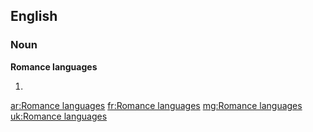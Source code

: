 ==English==
===Noun===
'''Romance languages'''
#{{plural of|Romance language}}

[[ar:Romance languages]]
[[fr:Romance languages]]
[[mg:Romance languages]]
[[uk:Romance languages]]